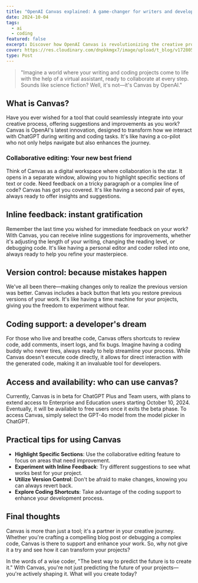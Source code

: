 ```yaml
---
title: "OpenAI Canvas explained: A game-changer for writers and developers"
date: 2024-10-04
tags:
  - ai
  - coding
featured: false
excerpt: Discover how OpenAI Canvas is revolutionizing the creative process for writers and developers with its innovative features and collaborative interface.
cover: https://res.cloudinary.com/dnpkkmgx7/image/upload/t_blog/v1728054279/948shots_so_sx5vzw.png
type: Post
---
```


> "Imagine a world where your writing and coding projects come to life with the help of a virtual assistant, ready to collaborate at every step. Sounds like science fiction? Well, it's not—it's Canvas by OpenAI."

## What is Canvas?

Have you ever wished for a tool that could seamlessly integrate into your creative process, offering suggestions and improvements as you work? Canvas is OpenAI's latest innovation, designed to transform how we interact with ChatGPT during writing and coding tasks. It's like having a co-pilot who not only helps navigate but also enhances the journey.

### Collaborative editing: Your new best friend

Think of Canvas as a digital workspace where collaboration is the star. It opens in a separate window, allowing you to highlight specific sections of text or code. Need feedback on a tricky paragraph or a complex line of code? Canvas has got you covered. It's like having a second pair of eyes, always ready to offer insights and suggestions.

## Inline feedback: instant gratification

Remember the last time you wished for immediate feedback on your work? With Canvas, you can receive inline suggestions for improvements, whether it's adjusting the length of your writing, changing the reading level, or debugging code. It's like having a personal editor and coder rolled into one, always ready to help you refine your masterpiece.

## Version control: because mistakes happen

We've all been there—making changes only to realize the previous version was better. Canvas includes a back button that lets you restore previous versions of your work. It's like having a time machine for your projects, giving you the freedom to experiment without fear.

## Coding support: a developer's dream

For those who live and breathe code, Canvas offers shortcuts to review code, add comments, insert logs, and fix bugs. Imagine having a coding buddy who never tires, always ready to help streamline your process. While Canvas doesn't execute code directly, it allows for direct interaction with the generated code, making it an invaluable tool for developers.

## Access and availability: who can use canvas?

Currently, Canvas is in beta for ChatGPT Plus and Team users, with plans to extend access to Enterprise and Education users starting October 10, 2024. Eventually, it will be available to free users once it exits the beta phase. To access Canvas, simply select the GPT-4o model from the model picker in ChatGPT.

## Practical tips for using Canvas

- **Highlight Specific Sections**: Use the collaborative editing feature to focus on areas that need improvement.
- **Experiment with Inline Feedback**: Try different suggestions to see what works best for your project.
- **Utilize Version Control**: Don't be afraid to make changes, knowing you can always revert back.
- **Explore Coding Shortcuts**: Take advantage of the coding support to enhance your development process.

## Final thoughts

Canvas is more than just a tool; it's a partner in your creative journey. Whether you're crafting a compelling blog post or debugging a complex code, Canvas is there to support and enhance your work. So, why not give it a try and see how it can transform your projects?

In the words of a wise coder, "The best way to predict the future is to create it." With Canvas, you're not just predicting the future of your projects—you're actively shaping it. What will you create today?
